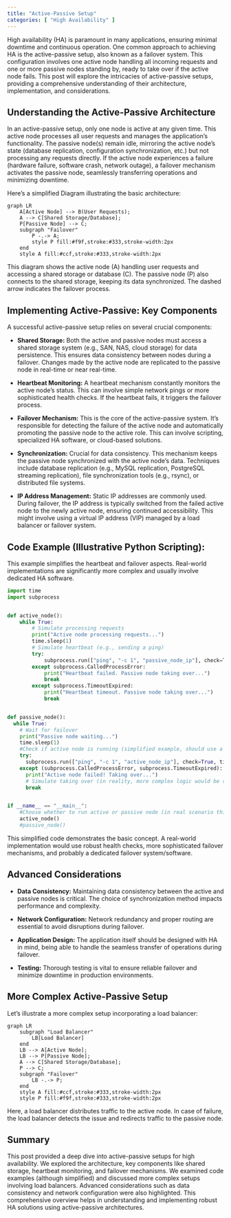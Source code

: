 ```yaml
---
title: "Active-Passive Setup"
categories: [ "High Availability" ]
---
```



High availability (HA) is paramount in many applications, ensuring minimal downtime and continuous operation. One common approach to achieving HA is the active-passive setup, also known as a failover system. This configuration involves one active node handling all incoming requests and one or more passive nodes standing by, ready to take over if the active node fails. This post will explore the intricacies of active-passive setups, providing a comprehensive understanding of their architecture, implementation, and considerations.


## Understanding the Active-Passive Architecture

In an active-passive setup, only one node is active at any given time. This active node processes all user requests and manages the application's functionality.  The passive node(s) remain idle, mirroring the active node's state (database replication, configuration synchronization, etc.) but not processing any requests directly.  If the active node experiences a failure (hardware failure, software crash, network outage), a failover mechanism activates the passive node, seamlessly transferring operations and minimizing downtime.

Here's a simplified Diagram illustrating the basic architecture:


```mermaid
graph LR
    A[Active Node] --> B(User Requests);
    A --> C[Shared Storage/Database];
    P[Passive Node] --> C;
    subgraph "Failover"
        P -.-> A;
        style P fill:#f9f,stroke:#333,stroke-width:2px
    end
    style A fill:#ccf,stroke:#333,stroke-width:2px
```

This diagram shows the active node (A) handling user requests and accessing a shared storage or database (C). The passive node (P) also connects to the shared storage, keeping its data synchronized.  The dashed arrow indicates the failover process.

## Implementing Active-Passive: Key Components

A successful active-passive setup relies on several crucial components:

* **Shared Storage:** Both the active and passive nodes must access a shared storage system (e.g., SAN, NAS, cloud storage) for data persistence. This ensures data consistency between nodes during a failover.  Changes made by the active node are replicated to the passive node in real-time or near real-time.

* **Heartbeat Monitoring:**  A heartbeat mechanism constantly monitors the active node's status. This can involve simple network pings or more sophisticated health checks. If the heartbeat fails, it triggers the failover process.

* **Failover Mechanism:** This is the core of the active-passive system.  It's responsible for detecting the failure of the active node and automatically promoting the passive node to the active role.  This can involve scripting, specialized HA software, or cloud-based solutions.

* **Synchronization:**  Crucial for data consistency.  This mechanism keeps the passive node synchronized with the active node's data.  Techniques include database replication (e.g., MySQL replication, PostgreSQL streaming replication), file synchronization tools (e.g., rsync), or distributed file systems.

* **IP Address Management:** Static IP addresses are commonly used.  During failover, the IP address is typically switched from the failed active node to the newly active node, ensuring continued accessibility.  This might involve using a virtual IP address (VIP) managed by a load balancer or failover system.


## Code Example (Illustrative Python Scripting):

This example simplifies the heartbeat and failover aspects.  Real-world implementations are significantly more complex and usually involve dedicated HA software.


```python
import time
import subprocess


def active_node():
    while True:
        # Simulate processing requests
        print("Active node processing requests...")
        time.sleep(1)
        # Simulate heartbeat (e.g., sending a ping)
        try:
            subprocess.run(["ping", "-c 1", "passive_node_ip"], check=True, timeout=5)
        except subprocess.CalledProcessError:
            print("Heartbeat failed. Passive node taking over...")
            break
        except subprocess.TimeoutExpired:
            print("Heartbeat timeout. Passive node taking over...")
            break


def passive_node():
  while True:
    # Wait for failover
    print("Passive node waiting...")
    time.sleep(1)
    #Check if active node is running (simplified example, should use a more robust method)
    try:
      subprocess.run(["ping", "-c 1", "active_node_ip"], check=True, timeout=1)
    except (subprocess.CalledProcessError, subprocess.TimeoutExpired):
      print("Active node failed! Taking over...")
      # Simulate taking over (in reality, more complex logic would be required)
      break


if __name__ == "__main__":
    #Choose whether to run active or passive node (in real scenario this would be automatically determined)
    active_node()
    #passive_node()

```

This simplified code demonstrates the basic concept.  A real-world implementation would use robust health checks, more sophisticated failover mechanisms, and probably a dedicated failover system/software.


## Advanced Considerations

* **Data Consistency:** Maintaining data consistency between the active and passive nodes is critical.  The choice of synchronization method impacts performance and complexity.

* **Network Configuration:**  Network redundancy and proper routing are essential to avoid disruptions during failover.

* **Application Design:** The application itself should be designed with HA in mind, being able to handle the seamless transfer of operations during failover.

* **Testing:**  Thorough testing is vital to ensure reliable failover and minimize downtime in production environments.


##  More Complex Active-Passive Setup

Let's illustrate a more complex setup incorporating a load balancer:


```mermaid
graph LR
    subgraph "Load Balancer"
        LB[Load Balancer]
    end
    LB --> A[Active Node];
    LB --> P[Passive Node];
    A --> C[Shared Storage/Database];
    P --> C;
    subgraph "Failover"
        LB -.-> P;
    end
    style A fill:#ccf,stroke:#333,stroke-width:2px
    style P fill:#f9f,stroke:#333,stroke-width:2px
```

Here, a load balancer distributes traffic to the active node.  In case of failure, the load balancer detects the issue and redirects traffic to the passive node.



## Summary

This post provided a deep dive into active-passive setups for high availability. We explored the architecture, key components like shared storage, heartbeat monitoring, and failover mechanisms.  We examined code examples (although simplified) and discussed more complex setups involving load balancers.  Advanced considerations such as data consistency and network configuration were also highlighted.  This comprehensive overview helps in understanding and implementing robust HA solutions using active-passive architectures.

